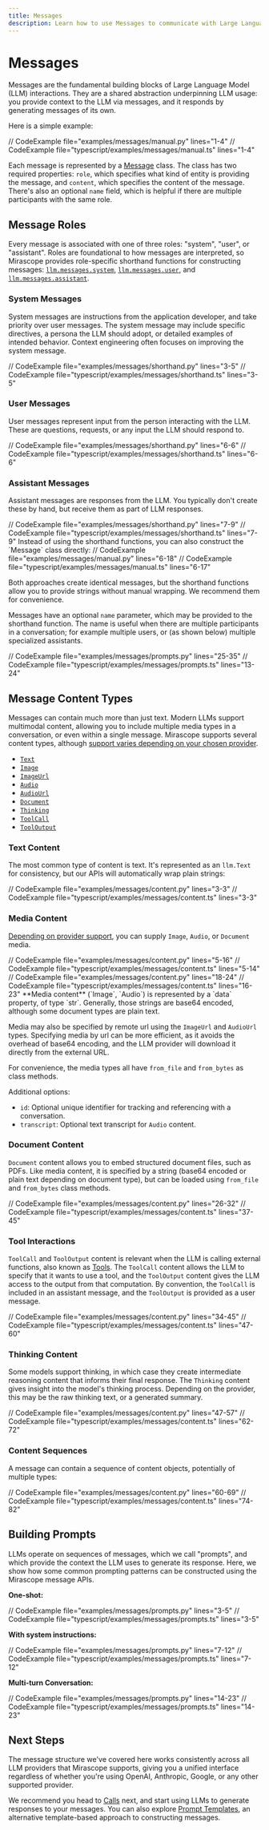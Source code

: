 ```yaml
---
title: Messages
description: Learn how to use Messages to communicate with Large Language Models (LLMs) in Mirascope.
---
```


# Messages

Messages are the fundamental building blocks of Large Language Model (LLM) interactions. They are a shared abstraction underpinning LLM usage: you provide context to the LLM via messages, and it responds by generating messages of its own.

Here is a simple example:

<TabbedSection>
<Tab value="Python">
// CodeExample file="examples/messages/manual.py" lines="1-4" 
</Tab>
<Tab value="Typescript">
// CodeExample file="typescript/examples/messages/manual.ts" lines="1-4" 
</Tab>
</TabbedSection>

Each message is represented by a [Message](/docs/api/messages#message) class. The class has two required properties: `role`, which specifies what kind of entity is providing the message, and `content`, which specifies the content of the message. There's also an optional `name` field, which is helpful if there are multiple participants with the same role.

## Message Roles

Every message is associated with one of three roles: "system", "user", or "assistant". Roles are foundational to how messages are interpreted, so Mirascope provides role-specific shorthand functions for constructing messages:
[`llm.messages.system`](/docs/api/messages#system),
[`llm.messages.user`](/docs/api/messages#user),
and [`llm.messages.assistant`](/docs/api/messages#assistant).

### System Messages

System messages are instructions from the application developer, and take priority over user messages. The system message may include specific directives, a persona the LLM should adopt, or detailed examples of intended behavior. Context engineering often focuses on improving the system message.

<TabbedSection>
<Tab value="Python">
// CodeExample file="examples/messages/shorthand.py" lines="3-5" 
</Tab>
<Tab value="Typescript">
// CodeExample file="typescript/examples/messages/shorthand.ts" lines="3-5" 
</Tab>
</TabbedSection>

### User Messages

User messages represent input from the person interacting with the LLM. These are questions, requests, or any input the LLM should respond to.

<TabbedSection>
<Tab value="Python">
// CodeExample file="examples/messages/shorthand.py" lines="6-6" 
</Tab>
<Tab value="Typescript">
// CodeExample file="typescript/examples/messages/shorthand.ts" lines="6-6" 
</Tab>
</TabbedSection>

### Assistant Messages

Assistant messages are responses from the LLM. You typically don't create these by hand, but receive them as part of LLM responses.

<TabbedSection>
<Tab value="Python">
// CodeExample file="examples/messages/shorthand.py" lines="7-9" 
</Tab>
<Tab value="Typescript">
// CodeExample file="typescript/examples/messages/shorthand.ts" lines="7-9" 
</Tab>
</TabbedSection>

<Note title="Manual Message Construction" collapsible={true} defaultOpen={false}>
Instead of using the shorthand functions, you can also construct the `Message` class directly:

<TabbedSection>
<Tab value="Python">
// CodeExample file="examples/messages/manual.py" lines="6-18" 
</Tab>
<Tab value="Typescript">
// CodeExample file="typescript/examples/messages/manual.ts" lines="6-17" 
</Tab>
</TabbedSection>

Both approaches create identical messages, but the shorthand functions allow you to provide strings without manual wrapping. We recommend them for convenience.

</Note>

<Info title="Message Names" collapsible={true} defaultOpen={false}>

Messages have an optional `name` parameter, which may be provided to the
shorthand function. The name is useful when there are multiple participants in a conversation; for example multiple users, or (as shown below) multiple specialized assistants.

<TabbedSection>
<Tab value="Python">
// CodeExample file="examples/messages/prompts.py" lines="25-35" 
</Tab>
<Tab value="Typescript">
// CodeExample file="typescript/examples/messages/prompts.ts" lines="13-24" 
</Tab>
</TabbedSection>

</Info>

## Message Content Types

Messages can contain much more than just text. Modern LLMs support multimodal content, allowing you to include multiple media types in a conversation, or even within a single message. Mirascope supports several content types, although [support varies depending on your chosen provider](/docs/compatibility).

- [`Text`](/docs/api/content#text)
- [`Image`](/docs/api/content#image)
- [`ImageUrl`](/docs/api/content#imageurl)
- [`Audio`](/docs/api/content#audio)
- [`AudioUrl`](/docs/api/content#audiourl)
- [`Document`](/docs/api/content#document)
- [`Thinking`](/docs/api/content#thinking)
- [`ToolCall`](/docs/api/content#toolcall)
- [`ToolOutput`](/docs/api/content#tooloutput) 


### Text Content

The most common type of content is text. It's represented as an `llm.Text` for consistency, but our APIs will automatically wrap plain strings:

<TabbedSection>
<Tab value="Python">
// CodeExample file="examples/messages/content.py" lines="3-3" 
</Tab>
<Tab value="Typescript">
// CodeExample file="typescript/examples/messages/content.ts" lines="3-3" 
</Tab>
</TabbedSection>

### Media Content

[Depending on provider support](/docs/compatibility), you can supply `Image`, `Audio`, or `Document` media.

<TabbedSection>
<Tab value="Python">
// CodeExample file="examples/messages/content.py" lines="5-16" 
</Tab>
<Tab value="Typescript">
// CodeExample file="typescript/examples/messages/content.ts" lines="5-14" 
</Tab>
</TabbedSection>

<br/>
<TabbedSection>
<Tab value="Python">
// CodeExample file="examples/messages/content.py" lines="18-24" 
</Tab>
<Tab value="Typescript">
// CodeExample file="typescript/examples/messages/content.ts" lines="16-23" 
</Tab>
</TabbedSection>


<Info>
**Media content** (`Image`, `Audio`) is represented by a `data` property, of type `str`. Generally, those strings are base64 encoded, although some document types are plain text. 

Media may also be specified by remote url using the `ImageUrl` and `AudioUrl` types. Specifying media by url can be more efficient, as it avoids the overhead of base64 encoding, and the LLM provider will download it directly from the external URL.

For convenience, the media types all have `from_file` and `from_bytes` as class methods.

Additional options:

- `id`: Optional unique identifier for tracking and referencing with a conversation.
- `transcript`: Optional text transcript for `Audio` content.

</Info>

### Document Content

`Document` content allows you to embed structured document files, such as PDFs. Like media content, it is specified by a string (base64 encoded or plain text depending on document type), but can be loaded using `from_file` and `from_bytes` class methods.


<TabbedSection>
<Tab value="Python">
// CodeExample file="examples/messages/content.py" lines="26-32" 
</Tab>
<Tab value="Typescript">
// CodeExample file="typescript/examples/messages/content.ts" lines="37-45" 
</Tab>
</TabbedSection>

### Tool Interactions

`ToolCall` and `ToolOutput` content is relevant when the LLM is calling external functions, also known as [Tools](./tools). The `ToolCall` content allows the LLM to specify that it wants to use a tool, and the `ToolOutput` content gives the LLM access to the output from that computation. By convention, the `ToolCall` is included in an assistant message, and the `ToolOutput` is provided as a user message.

<TabbedSection>
<Tab value="Python">
// CodeExample file="examples/messages/content.py" lines="34-45" 
</Tab>
<Tab value="Typescript">
// CodeExample file="typescript/examples/messages/content.ts" lines="47-60" 
</Tab>
</TabbedSection>

### Thinking Content

Some models support thinking, in which case they create intermediate reasoning content that informs their final response. The `Thinking` content gives insight into the model's thinking process. Depending on the provider, this may be the raw thinking text, or a generated summary.

<TabbedSection>
<Tab value="Python">
// CodeExample file="examples/messages/content.py" lines="47-57" 
</Tab>
<Tab value="Typescript">
// CodeExample file="typescript/examples/messages/content.ts" lines="62-72" 
</Tab>
</TabbedSection>

### Content Sequences

A message can contain a sequence of content objects, potentially of multiple types:

<TabbedSection>
<Tab value="Python">
// CodeExample file="examples/messages/content.py" lines="60-69" 
</Tab>
<Tab value="Typescript">
// CodeExample file="typescript/examples/messages/content.ts" lines="74-82" 
</Tab>
</TabbedSection>

## Building Prompts

LLMs operate on sequences of messages, which we call "prompts", and which provide the context the LLM uses to generate its response. Here, we show how some common prompting patterns can be constructed using the Mirascope message APIs.

**One-shot:**

<TabbedSection>
<Tab value="Python">
// CodeExample file="examples/messages/prompts.py" lines="3-5" 
</Tab>
<Tab value="Typescript">
// CodeExample file="typescript/examples/messages/prompts.ts" lines="3-5" 
</Tab>
</TabbedSection>

**With system instructions:**

<TabbedSection>
<Tab value="Python">
// CodeExample file="examples/messages/prompts.py" lines="7-12" 
</Tab>
<Tab value="Typescript">
// CodeExample file="typescript/examples/messages/prompts.ts" lines="7-12" 
</Tab>
</TabbedSection>

**Multi-turn Conversation:**

<TabbedSection>
<Tab value="Python">
// CodeExample file="examples/messages/prompts.py" lines="14-23" 
</Tab>
<Tab value="Typescript">
// CodeExample file="typescript/examples/messages/prompts.ts" lines="14-23" 
</Tab>
</TabbedSection>

## Next Steps

The message structure we've covered here works consistently across all LLM providers that Mirascope supports, giving you a unified interface regardless of whether you're using OpenAI, Anthropic, Google, or any other supported provider.

We recommend you head to [Calls](/docs/learn/calls) next, and start using LLMs to generate responses to your messages.
You can also explore [Prompt Templates](/docs/learn/prompt-templates), an alternative template-based approach to constructing messages.
